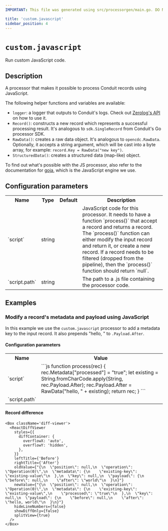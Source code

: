 ```yaml
---
IMPORTANT: This file was generated using src/processorgen/main.go. DO NOT EDIT.

title: 'custom.javascript'
sidebar_position: 4
---
```



# `custom.javascript`

Run custom JavaScript code.

## Description

A processor that makes it possible to process Conduit records using JavaScript.

The following helper functions and variables are available:
* `logger`: a logger that outputs to Conduit's logs. Check out [Zerolog's API](https://github.com/rs/zerolog) on how to use it.
* `Record()`: constructs a new record which represents a successful processing result.
It's analogous to `sdk.SingleRecord` from Conduit's Go processor SDK.
* `RawData()`: creates a raw data object. It's analogous to `opencdc.RawData`. Optionally, it
accepts a string argument, which will be cast into a byte array, for example: `record.Key = RawData("new key")`.
* `StructuredData()`: creates a structured data (map-like) object.

To find out what's possible with the JS processor, also refer to the documentation for 
[goja](https://github.com/dop251/goja), which is the JavaScript engine we use.

## Configuration parameters

<table class="no-margin-table">
    <tr>
      <th>Name</th>
      <th>Type</th>
      <th>Default</th>
      <th>Description</th>
    </tr>
    <tr>
      <td>`script`</td>
      <td>string</td>
      <td><Chip label="null" /></td>
      <td>
JavaScript code for this processor.
It needs to have a function `process()` that accept
a record and returns a record.
The `process()` function can either modify the input record and return it,
or create a new record.
If a record needs to be filtered (dropped from the pipeline),
then the `process()` function should return `null`.
      </td>
    </tr>
    <tr>
      <td>`script.path`</td>
      <td>string</td>
      <td><Chip label="null" /></td>
      <td>
The path to a .js file containing the processor code.
      </td>
    </tr>
  </table>

## Examples

### Modify a record's metadata and payload using JavaScript

In this example we use the `custom.javascript` processor to add a metadata key to the input record. It also prepends "hello, " to `.Payload.After`.

#### Configuration parameters

<table class="no-margin-table">
  <tr>
    <th>Name</th>
    <th>Value</th>
  </tr>
  <tr>
    <td>`script`</td>
    <td>
```js
function process(rec) {
  rec.Metadata["processed"] = "true";
  let existing = String.fromCharCode.apply(String, rec.Payload.After);
  rec.Payload.After = RawData("hello, " + existing);
  return rec;
}
```
</td>
  </tr>
  <tr>
    <td>`script.path`</td>
    <td><Chip label="null" /></td>
  </tr>
</table>

#### Record difference

```mdx-code-block
<Box className='diff-viewer'>
  <ReactDiffViewer
    styles={{
      diffContainer: {
        overflowX: 'auto',
        overflowY: 'hidden',
      },
    }}
    leftTitle={'Before'}
    rightTitle={'After'}
    oldValue={"{\n  \"position\": null,\n  \"operation\": \"Operation(0)\",\n  \"metadata\": {\n    \"existing-key\": \"existing-value\"\n  },\n  \"key\": null,\n  \"payload\": {\n    \"before\": null,\n    \"after\": \"world\"\n  }\n}"}
    newValue={"{\n  \"position\": null,\n  \"operation\": \"Operation(0)\",\n  \"metadata\": {\n    \"existing-key\": \"existing-value\",\n    \"processed\": \"true\"\n  },\n  \"key\": null,\n  \"payload\": {\n    \"before\": null,\n    \"after\": \"hello, world\"\n  }\n}"}
    hideLineNumbers={false}
    showDiffOnly={false}
    splitView={true}
  />
</Box>
```

